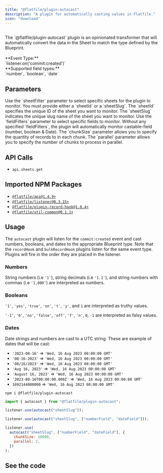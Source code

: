 ```yaml
---
title: "@flatfile/plugin-autocast"
description: "A plugin for automatically casting values in Flatfile."
icon: "download"
---
```


<CardGroup cols={1}>
  <Card title="@flatfile/plugin-autocast" icon="download">
    <br />
    The `@flatfile/plugin-autocast` plugin is an opinionated transformer that will
    automatically convert the data in the Sheet to match the type defined by the
    Blueprint.
    <br />
    <br />
    **Event Type:**
    <br />
    `listener.on('commit:created')`
    <br />
    **Supported field types:**<br />`number`, `boolean`, `date`

  </Card>
</CardGroup>

## Parameters

<ParamField path="sheetFilter" type="object" required>
  Use the `sheetFilter` parameter to select specific sheets for the plugin to
  monitor. You must provide either a `sheetId` or a `sheetSlug`. The `sheetId`
  specifies the unique ID of the sheet you want to monitor. The `sheetSlug`
  indicates the unique slug name of the sheet you want to monitor.
</ParamField>

<ParamField path="fieldFilters" type="string[]">
  Use the `fieldFilters` parameter to select specific fields to monitor. Without
  any specified `fieldFilters`, the plugin will automatically monitor
  castable-field (number, boolean & Date).
</ParamField>

<ParamField path="options.chunkSize" default="3000" type="number" optional>
  The `chunkSize` parameter allows you to specify the quantity of records to in
  each chunk.
</ParamField>

<ParamField path="options.parallel" default="1" type="number" optional>
  The `parallel` parameter allows you to specify the number of chunks to process
  in parallel.
</ParamField>

## API Calls

- `api.sheets.get`

## Imported NPM Packages

- [`@flatfile/api@1.4.9+`](https://www.npmjs.com/package/@flatfile/api)
- [`@flatfile/listener@0.3.15+`](https://www.npmjs.com/package/@flatfile/listener)
- [`@flatfile/plugin-record-hook@1.0.4+`](./record-hook)
- [`@flatfile/util-common@0.1.1+`](./util-common)

## Usage

The `autocast` plugin will listen for the `commit:created` event and cast numbers, booleans,
and dates to the appropriate Blueprint type. Note that the `recordHook` and `bulkRecordHook` plugins
listen for the same event type. Plugins will fire in the order they are placed in the listener.

### Numbers

String numbers (i.e `'1'`), string decimals (i.e `'1.1'`), and string numbers with commas (i.e `'1,000'`)
are interpreted as numbers.

### Booleans

`'1'`, `'yes'`, `'true'`, `'on'`, `'t'`, `'y'`, and `1` are interpreted as truthy values.

`'-1'`, `'0'`, `'no'`, `'false'`, `'off'`, `'f'`, `'n'`, `0`, `-1` are interpreted as falsy values.

### Dates

Date strings and numbers are cast to a UTC string. These are example of dates that will be cast:

- `'2023-08-16'` => `'Wed, 16 Aug 2023 00:00:00 GMT'`
- `'08-16-2023'` => `'Wed, 16 Aug 2023 00:00:00 GMT'`
- `'08/16/2023'` => `'Wed, 16 Aug 2023 00:00:00 GMT'`
- `'Aug 16, 2023'` => `'Wed, 16 Aug 2023 00:00:00 GMT'`
- `'August 16, 2023'` => `'Wed, 16 Aug 2023 00:00:00 GMT'`
- `'2023-08-16T00:00:00.000Z'` => `'Wed, 16 Aug 2023 00:00:00 GMT'`
- `1692144000000` => `'Wed, 16 Aug 2023 00:00:00 GMT'`

```SSH install
npm i @flatfile/plugin-autocast
```

```js import
import { autocast } from "@flatfile/plugin-autocast";
```

<CodeGroup>

```js listener.js
listener.use(autocast("sheetSlug"));
```

```js listener.js w/ fieldFilters
listener.use(autocast("sheetSlug", ["numberField", "dateField"]));
```

```js listener.js w/ fieldFilters & options
listener.use(
  autocast("sheetSlug", ["numberField", "dateField"], {
    chunkSize: 10000,
    parallel: 2,
  })
);
```

</CodeGroup>

## See the code

<CardGroup cols={2}>
  <Card
    title="@flatfile/plugin-autocast"
    href="https://github.com/FlatFilers/flatfile-plugins/tree/main/plugins/autocast"
    icon="github"
  ></Card>
</CardGroup>
